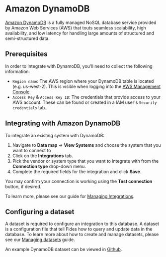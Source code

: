 
# Amazon DynamoDB
[Amazon DynamoDB](https://www.amazonaws.cn/en/dynamodb/) is a fully managed NoSQL database service provided by Amazon Web Services (AWS) that touts seamless scalability, high availability, and low latency for handling large amounts of structured and semi-structured data.

## Prerequisites
In order to integrate with DynamoDB, you'll need to collect the following information: 

- `Region name`: The AWS region where your DynamoDB table is located (e.g. us-west-2). This is visible when logging into the [AWS Management Console](https://console.aws.amazon.com/).
- `Access Key` & `Access Key ID`: The credentials that provide access to your AWS account. These can be found or created in a IAM user's `Security credentials` tab. 


## Integrating with Amazon DynamoDB
To integrate an existing system with DynamoDB: 

1. Navigate to **Data map** → **View Systems** and choose the system that you want to connect to
2. Click on the **Integrations** tab.
3. Pick the vendor or system type that you want to integrate with from the **Connection type** drop-down menu.
4. Complete the required fields for the integration and click **Save**. 

You may confirm your connection is working using the **Test connection** button, if desired.

To learn more, please see our guide for [Managing Integrations](/user-guides/integrations/manage-integrations).

## Configuring a dataset
A dataset is required to configure an integration to this database. A dataset is a configuration file that tell Fides how to query and update data in the database. To learn more about how to create and manage datasets, please see our [Managing datasets](/user-guides/integrations/manage-datasets) guide.

An example DynamoDB dataset can be viewed in [Github](https://github.com/ethyca/fides/blob/main/data/dataset/dynamodb_example_test_dataset.yml).



